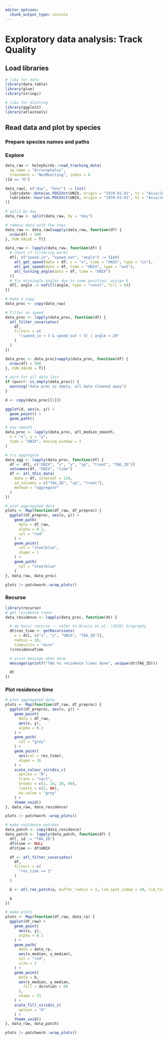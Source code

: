 ```yaml
---
editor_options: 
  chunk_output_type: console
---
```


# Exploratory data analysis: Track Quality

## Load libraries

```r
# libs for data
library(data.table)
library(glue)
library(stringi)

# libs for plotting
library(ggplot2)
library(atlastools)
```

## Read data and plot by species

### Prepare species names and paths

### Explore

```r
data_raw <- holeybirds::read_tracking_data(
  sp_name = "Acrocephalus",
  treatment = "NonMoulting", index = 8
)[d == "D"]

data_raw[, c("day", "hour") := list(
  lubridate::date(as.POSIXct(UNIX, origin = "1970-01-01", tz = "Asia/Jerusalem")),
  lubridate::hour(as.POSIXct(UNIX, origin = "1970-01-01", tz = "Asia/Jerusalem"))
)]

# split by day
data_raw <- split(data_raw, by = "day")

# remove data with few rows
data_raw <- data_raw[vapply(data_raw, function(df) {
  nrow(df) > 500
}, FUN.VALUE = T)]

data_raw <- lapply(data_raw, function(df) {
  # check if filtering works
  df[, c("speed_in", "speed_out", "angle") := list(
    atl_get_speed(data = df, x = "x", time = "UNIX", type = "in"),
    atl_get_speed(data = df, time = "UNIX", type = "out"),
    atl_turning_angle(data = df, time = "UNIX")
  )]
  # fix missingle angles due to same position, assign 0
  df[, angle := nafill(angle, type = "const", fill = 0)]
})

# make a copy
data_proc <- copy(data_raw)

# filter on speed
data_proc <- lapply(data_proc, function(df) {
  atl_filter_covariates(
    df,
    filters = c(
      "(speed_in < 3 & speed_out < 3) | angle < 20"
    )
  )
})

data_proc <- data_proc[vapply(data_proc, function(df) {
  nrow(df) > 500
}, FUN.VALUE = T)]

# warn for all data lost
if (purrr::is_empty(data_proc)) {
  warning("data proc is empty, all data cleaned away")
}

d <- copy(data_proc[[1]])

ggplot(d, aes(x, y)) +
  geom_point() +
  geom_path()

# now smooth
data_proc <- lapply(data_proc, atl_median_smooth,
  x = "x", y = "y",
  time = "UNIX", moving_window = 5
)

# try aggregate
data_agg <- lapply(data_proc, function(df) {
  df <- df[, c("UNIX", "x", "y", "sp", "treat", "TAG_ID")]
  setnames(df, "UNIX", "time")
  df <- atl_thin_data(
    data = df, interval = 120,
    id_columns = c("TAG_ID", "sp", "treat"),
    method = "aggregate"
  )
})

# plot aggregated data
plots <- Map(function(df_raw, df_preproc) {
  ggplot(df_preproc, aes(x, y)) +
    geom_path(
      data = df_raw,
      alpha = 0.2,
      col = "red"
    ) +
    geom_point(
      col = "steelblue",
      shape = 1
    ) +
    geom_path(
      col = "steelblue"
    )
}, data_raw, data_proc)

plots |> patchwork::wrap_plots()
```

### Recurse

```r
library(recurse)
# get residence times
data_residence <- lapply(data_proc, function(dt) {

  # do basic recurse -- refer to Bracis et al. (2018) Ecography
  dt$res_time <- getRecursions(
    x = dt[, c("x", "y", "UNIX", "TAG_ID")],
    radius = 10,
    timeunits = "mins"
  )$residenceTime

  # print message when done
  message(sprintf("TAG %s residence times done", unique(dt$TAG_ID)))

  dt
})
```

### Plot residence time

```r
# plot aggregated data
plots <- Map(function(df_raw, df_preproc) {
  ggplot(df_preproc, aes(x, y)) +
    geom_point(
      data = df_raw,
      aes(x, y),
      alpha = 0.1
    ) +
    geom_path(
      col = "grey"
    ) +
    geom_point(
      aes(col = res_time),
      shape = 16
    ) +
    scale_colour_viridis_c(
      option = "H",
      trans = "sqrt",
      breaks = c(2, 10, 20, 60),
      limits = c(2, NA),
      na.value = "grey"
    ) +
    theme_void()
}, data_raw, data_residence)

plots |> patchwork::wrap_plots()
```


```r
# make residence patches
data_patch <- copy(data_residence)
data_patch <- lapply(data_patch, function(df) {
  df[, id := "TAG_ID"]
  df$time <- NULL
  df$time <- df$UNIX

  df <- atl_filter_covariates(
    df,
    filters = c(
      "res_time >= 2"
    )
  )

  b <- atl_res_patch(a, buffer_radius = 3, lim_spat_indep = 10, lim_time_indep = 5)

  b
})

# make plots
plots <- Map(function(df_raw, data_rp) {
  ggplot(df_raw) +
    geom_point(
      aes(x, y),
      alpha = 0.1
    ) +
    geom_path(
      data = data_rp,
      aes(x_median, y_median),
      col = "red",
      size = 1
    ) +
    geom_point(
      data = b,
      aes(x_median, y_median,
        fill = duration / 60
      ),
      shape = 21
    ) +
    scale_fill_viridis_c(
      option = "H"
    ) +
    theme_void()
}, data_raw, data_patch)

plots |> patchwork::wrap_plots()
```

